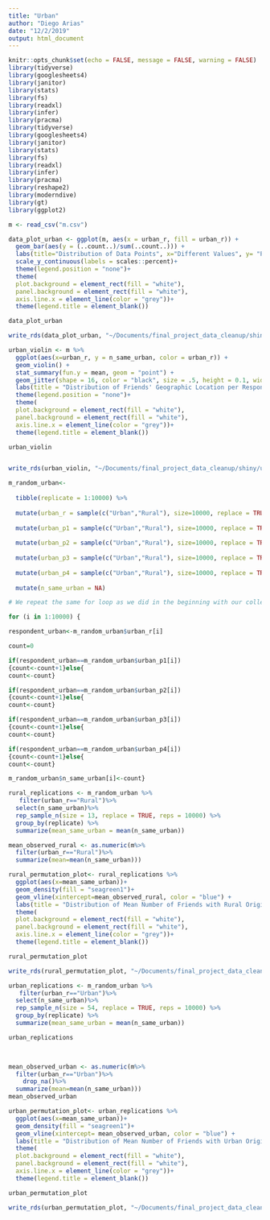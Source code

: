 ```yaml
---
title: "Urban"
author: "Diego Arias"
date: "12/2/2019"
output: html_document
---
```


```r
knitr::opts_chunk$set(echo = FALSE, message = FALSE, warning = FALSE)
library(tidyverse)
library(googlesheets4)
library(janitor)
library(stats)
library(fs)
library(readxl)
library(infer)
library(pracma)
library(tidyverse)
library(googlesheets4)
library(janitor)
library(stats)
library(fs)
library(readxl)
library(infer)
library(pracma)
library(reshape2)
library(moderndive)
library(gt)
library(ggplot2)
```

```r
m <- read_csv("m.csv")
```

```r
data_plot_urban <- ggplot(m, aes(x = urban_r, fill = urban_r)) +
  geom_bar(aes(y = (..count..)/sum(..count..))) +
  labs(title="Distribution of Data Points", x="Different Values", y= "Percentage")  +
  scale_y_continuous(labels = scales::percent)+
  theme(legend.position = "none")+
  theme(
  plot.background = element_rect(fill = "white"),
  panel.background = element_rect(fill = "white"),
  axis.line.x = element_line(color = "grey"))+
  theme(legend.title = element_blank())

data_plot_urban

write_rds(data_plot_urban, "~/Documents/final_project_data_cleanup/shiny/urban/barplot_urban.rds")
```

```r
urban_violin <- m %>%
  ggplot(aes(x=urban_r, y = n_same_urban, color = urban_r)) +
  geom_violin() +
  stat_summary(fun.y = mean, geom = "point") +
  geom_jitter(shape = 16, color = "black", size = .5, height = 0.1, width = 0.2) + 
  labs(title = "Distribution of Friends' Geographic Location per Respondents' Geographic Location", y = "Number of Friends with Same Geographic Origins", x = "Type of Geographic Origin of Respondent") +
  theme(legend.position = "none")+
  theme(
  plot.background = element_rect(fill = "white"),
  panel.background = element_rect(fill = "white"),
  axis.line.x = element_line(color = "grey"))+
  theme(legend.title = element_blank())

urban_violin


write_rds(urban_violin, "~/Documents/final_project_data_cleanup/shiny/urban/violin_urban.rds")
```


```r
m_random_urban<-
    
  tibble(replicate = 1:10000) %>%
  
  mutate(urban_r = sample(c("Urban","Rural"), size=10000, replace = TRUE, prob=c(0.9,0.1)))%>%
  
  mutate(urban_p1 = sample(c("Urban","Rural"), size=10000, replace = TRUE, prob=c(0.9,0.1)))%>%
  
  mutate(urban_p2 = sample(c("Urban","Rural"), size=10000, replace = TRUE, prob=c(0.9,0.1)))%>%
  
  mutate(urban_p3 = sample(c("Urban","Rural"), size=10000, replace = TRUE, prob=c(0.9,0.1)))%>%
  
  mutate(urban_p4 = sample(c("Urban","Rural"), size=10000, replace = TRUE, prob=c(0.9,0.1)))%>%
  
  mutate(n_same_urban = NA)

# We repeat the same for loop as we did in the beginning with our collected data, but with the sample we generated with the for loop above:

for (i in 1:10000) {

respondent_urban<-m_random_urban$urban_r[i]

count=0

if(respondent_urban==m_random_urban$urban_p1[i])
{count<-count+1}else{
count<-count}

if(respondent_urban==m_random_urban$urban_p2[i])
{count<-count+1}else{
count<-count}

if(respondent_urban==m_random_urban$urban_p3[i])
{count<-count+1}else{
count<-count}

if(respondent_urban==m_random_urban$urban_p4[i])
{count<-count+1}else{
count<-count}

m_random_urban$n_same_urban[i]<-count}
```

```r
rural_replications <- m_random_urban %>%
   filter(urban_r=="Rural")%>%
  select(n_same_urban)%>%
  rep_sample_n(size = 13, replace = TRUE, reps = 10000) %>% 
  group_by(replicate) %>% 
  summarize(mean_same_urban = mean(n_same_urban))

mean_observed_rural <- as.numeric(m%>%
  filter(urban_r=="Rural")%>%
  summarize(mean=mean(n_same_urban)))

rural_permutation_plot<- rural_replications %>%
  ggplot(aes(x=mean_same_urban))+
  geom_density(fill = "seagreen1")+
  geom_vline(xintercept=mean_observed_rural, color = "blue") + 
  labs(title = "Distribution of Mean Number of Friends with Rural Origins with a Respondent with Rural Origins", subtitle = "The distribution of the number of friends with the same geographical origins as the respondent", x = "Mean Number of Friend with Same Rural Origin per Rural Respondent per Replication", y = "Density")+
  theme(
  plot.background = element_rect(fill = "white"),
  panel.background = element_rect(fill = "white"),
  axis.line.x = element_line(color = "grey"))+
  theme(legend.title = element_blank())

rural_permutation_plot

write_rds(rural_permutation_plot, "~/Documents/final_project_data_cleanup/shiny/urban/rural_permutation.rds")
```


```r
urban_replications <- m_random_urban %>%
   filter(urban_r=="Urban")%>%
  select(n_same_urban)%>%
  rep_sample_n(size = 54, replace = TRUE, reps = 10000) %>% 
  group_by(replicate) %>% 
  summarize(mean_same_urban = mean(n_same_urban))

urban_replications


  
mean_observed_urban <- as.numeric(m%>%
  filter(urban_r=="Urban")%>%
    drop_na()%>%
  summarize(mean=mean(n_same_urban)))
mean_observed_urban

urban_permutation_plot<- urban_replications %>%
  ggplot(aes(x=mean_same_urban))+
  geom_density(fill = "seagreen1")+
  geom_vline(xintercept= mean_observed_urban, color = "blue") + 
  labs(title = "Distribution of Mean Number of Friends with Urban Origins with a Respondent with Urban Origins", subtitle = "Our observed value, shown in blue, is bigger than we would expect under random friend assignment", x = "Mean Number of Friend with Same Urban Origin per Urban Respondent per Replication", y = "Density")+
  theme(
  plot.background = element_rect(fill = "white"),
  panel.background = element_rect(fill = "white"),
  axis.line.x = element_line(color = "grey"))+
  theme(legend.title = element_blank())

urban_permutation_plot

write_rds(urban_permutation_plot, "~/Documents/final_project_data_cleanup/shiny/urban/urban_permutation.rds")
```
